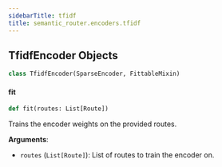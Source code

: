 ```yaml
---
sidebarTitle: tfidf
title: semantic_router.encoders.tfidf
---
```


## TfidfEncoder Objects

```python
class TfidfEncoder(SparseEncoder, FittableMixin)
```

#### fit

```python
def fit(routes: List[Route])
```

Trains the encoder weights on the provided routes.

**Arguments**:

- `routes` (`List[Route]`): List of routes to train the encoder on.

